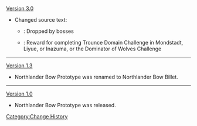 [[Version 3.0]]
* Changed source text:
** {{Color|Old}}: Dropped by bosses
** {{Color|New}}: Reward for completing Trounce Domain Challenge in Mondstadt, Liyue, or Inazuma, or the Dominator of Wolves Challenge
----
[[Version 1.3]]
* Northlander Bow Prototype was renamed to Northlander Bow Billet.
----
[[Version 1.0]]
* Northlander Bow Prototype was released.
<noinclude>[[Category:Change History]]</noinclude>